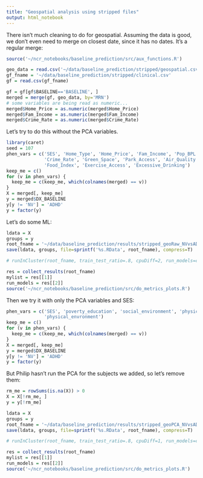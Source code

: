 ```yaml
---
title: "Geospatial analysis using stripped files"
output: html_notebook
---
```


There isn't much cleaning to do for geospatial. Assuming the data is good, we don't even need to merge on closest date, since it has no dates. It's a regular merge:

```r
source('~/ncr_notebooks/baseline_prediction/src/aux_functions.R')

geo_data = read.csv('~/data/baseline_prediction/stripped/geospatial.csv')
gf_fname = '~/data/baseline_prediction/stripped/clinical.csv'
gf = read.csv(gf_fname)

gf = gf[gf$BASELINE=='BASELINE', ]
merged = merge(gf, geo_data, by='MRN')
# some variables are being read as numeric...
merged$Home_Price = as.numeric(merged$Home_Price)
merged$Fam_Income = as.numeric(merged$Fam_Income)
merged$Crime_Rate = as.numeric(merged$Crime_Rate)
```

Let's try to do this without the PCA variables.

```r
library(caret)
seed = 107
phen_vars = c('SES', 'Home_Type', 'Home_Price', 'Fam_Income', 'Pop_BPL', 'Fam_BPL', 'Pub_School',
              'Crime_Rate', 'Green_Space', 'Park_Access', 'Air_Quality', 'Obesity_Rate',
              'Food_Index', 'Exercise_Access', 'Excessive_Drinking')
keep_me = c()
for (v in phen_vars) {
  keep_me = c(keep_me, which(colnames(merged) == v))
}
X = merged[, keep_me]
y = merged$DX_BASELINE
y[y != 'NV'] = 'ADHD'
y = factor(y)
```

Let's do some ML:

```r
ldata = X
groups = y
root_fname = '~/data/baseline_prediction/results/stripped_geoRaw_NVvsADHD'
save(ldata, groups, file=sprintf('%s.RData', root_fname), compress=T)

# runInCluster(root_fname, train_test_ratio=.8, cpuDiff=2, run_models=c('rndForest', 'lr', 'rsvm', 'xgb'))

res = collect_results(root_fname)
mylist = res[[1]]
run_models = res[[2]]
source('~/ncr_notebooks/baseline_prediction/src/do_metrics_plots.R')
```

Then we try it with only the PCA variables and SES:

```r
phen_vars = c('SES', 'poverty_education', 'social_environment', 'physical_health_environment', 
              'physical_envronment')
keep_me = c()
for (v in phen_vars) {
  keep_me = c(keep_me, which(colnames(merged) == v))
}
X = merged[, keep_me]
y = merged$DX_BASELINE
y[y != 'NV'] = 'ADHD'
y = factor(y)
```

But Philip hasn't run the PCA for the subjects we added, so let's remove them:

```r
rm_me = rowSums(is.na(X)) > 0
X = X[!rm_me, ]
y = y[!rm_me]
```

```r
ldata = X
groups = y
root_fname = '~/data/baseline_prediction/results/stripped_geoPCA_NVvsADHD'
save(ldata, groups, file=sprintf('%s.RData', root_fname), compress=T)

# runInCluster(root_fname, train_test_ratio=.8, cpuDiff=1, run_models=c('lr', 'rsvm'))

res = collect_results(root_fname)
mylist = res[[1]]
run_models = res[[2]]
source('~/ncr_notebooks/baseline_prediction/src/do_metrics_plots.R')
```
